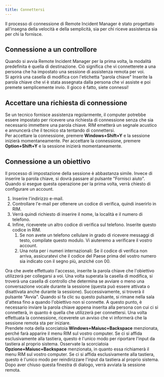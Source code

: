 ```yaml
---
title: Connettersi
---
```



Il processo di connessione di Remote Incident Manager è stato progettato all'insegna della velocità e della semplicità, sia per chi riceve assistenza sia per chi la fornisce.
## Connessione a un controllore
Quando si avvia Remote Incident Manager per la prima volta, la modalità predefinita è quella di destinazione. Ciò significa che vi connetterete a una persona che ha impostato una sessione di assistenza remota per voi.  
Si aprirà una casella di modifica con l'etichetta "parola chiave" Inserite la parola chiave che vi è stata assegnata dalla persona che vi assiste e poi premete semplicemente invio. Il gioco è fatto, siete connessi!
## Accettare una richiesta di connessione
Se un tecnico fornisce assistenza regolarmente, il computer potrebbe essere impostato per ricevere una richiesta di connessione senza che sia necessario immettere una parola chiave. RIM emetterà un segnale acustico e annuncerà che il tecnico sta tentando di connettersi.  
<Windows>Per accettare la connessione, premere **Windows+Shift+Y** e la sessione inizierà momentaneamente.</Windows>
<MacOS>Per accettare la connessione, premere **Option+Shift+Y** e la sessione inizierà momentaneamente.</MacOS>
## Connessione a un obiettivo
Il processo di impostazione della sessione è abbastanza simile. Invece di inserire la parola chiave, si dovrà passare al pulsante "Fornisci aiuto". Quando si esegue questa operazione per la prima volta, verrà chiesto di configurare un account.
1. Inserire l'indirizzo e-mail.
1. Controllare l'e-mail per ottenere un codice di verifica, quindi inserirlo in RIM.
1. Verrà quindi richiesto di inserire il nome, la località e il numero di telefono.
1. Infine, riceverete un altro codice di verifica sul telefono. Inserite questo codice in RIM.
    1. Se non avete un telefono cellulare in grado di ricevere messaggi di testo, compilate questo modulo. Vi aiuteremo a verificare il vostro account.
    1. Una nota per i numeri internazionali: Se il codice di verifica non arriva, assicuratevi che il codice del Paese prima del vostro numero sia indicato con il segno più, anziché con 00.

Ora che avete effettuato l'accesso, inserite la parola chiave che l'obiettivo utilizzerà per collegarsi a voi. Una volta superata la casella di modifica, si troverà una casella di controllo che determina se avviare o meno una conversazione vocale durante la sessione (questa può essere attivata o disattivata anche durante la sessione). Successivamente, si troverà il pulsante "Avvia". Quando si fa clic su questo pulsante, si rimane nella sala d'attesa fino a quando l'obiettivo non si connette. A questo punto, è necessario inviare la parola chiave appena inserita alla persona con cui ci si connetterà, in quanto è quella che utilizzerà per connettersi. Una volta effettuata la connessione, riceverete un avviso che vi informerà che la sessione remota sta per iniziare.  
<Windows>Prendete nota della scorciatoia **Windows+Maiusc+Backspace** menzionata, perché farà apparire il menu RIM sul vostro computer. Se ci si affida esclusivamente alla tastiera, questo è l'unico modo per riportare l'input da tastiera al proprio sistema.</Windows>
<MacOS>Osservate la scorciatoia **Opzione+Maiusc+Backspace** menzionata, in quanto essa richiamerà il menu RIM sul vostro computer. Se ci si affida esclusivamente alla tastiera, questo è l'unico modo per reindirizzare l'input da tastiera al proprio sistema.</MacOS>
Dopo aver chiuso questa finestra di dialogo, verrà avviata la sessione remota.
